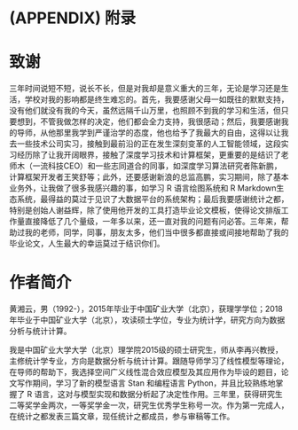 \cleardoublepage 

# (APPENDIX) 附录 {-}

# 致谢

三年时间说短不短，说长不长，但是对我却是意义重大的三年，无论是学习还是生活，学校对我的影响都是终生难忘的。首先，我要感谢父母一如既往的默默支持，没有他们就没有我的今天，虽然远隔千山万里，也照顾不到我的学习和生活，但只要想到，不管我做怎样的决定，他们都会全力支持，我很感动；然后，我要感谢我的导师，从他那里我学到严谨治学的态度，他也给予了我最大的自由，这得以让我去一些技术公司实习，接触到最前沿的正在发生深刻变革的人工智能领域，这段实习经历除了让我开阔眼界，接触了深度学习技术和计算框架，更重要的是结识了老师木（一流科技CEO）和一些志同道合的同事，如深度学习算法研究者陈新鹏，计算框架开发者王笑舒等；此外，还要感谢新浪的总监高鹏，实习期间，除了基本业务外，让我做了很多我感兴趣的事，如学习 R 语言绘图系统和 R Markdown生态系统，最得益的莫过于见识了大数据平台的系统架构；最后我要感谢统计之都，特别是创始人谢益辉，除了使用他开发的工具打造毕业论文模板，使得论文排版工作量直接降低了几个量级，一年多以来，还一直对我的问题有问必答。三年来，帮助过我的老师，同学，同事，朋友太多，他们当中很多都直接或间接地帮助了我的毕业论文，人生最大的幸运莫过于结识你们。

# 作者简介

黄湘云，男（1992-），2015年毕业于中国矿业大学（北京），获理学学位；2018年毕业于中国矿业大学（北京），攻读硕士学位，专业为统计学，研究方向为数据分析与统计计算。

我是中国矿业大学大学（北京）理学院2015级的硕士研究生，师从李再兴教授，主修统计学专业，方向是数据分析与统计计算。跟随导师学习了线性模型等理论，在导师的帮助下，我选择空间广义线性混合效应模型及其应用作为毕设的题目，论文写作期间，学习了新的模型语言 Stan 和编程语言 Python，并且比较熟练地掌握了 R 语言，这对与模型实现和数据分析起了决定性作用。三年里，获得研究生二等奖学金两次，一等奖学金一次，研究生优秀学生称号一次。作为第一完成人，在统计之都发表三篇文章，现任统计之都成员，参与审稿等工作。
